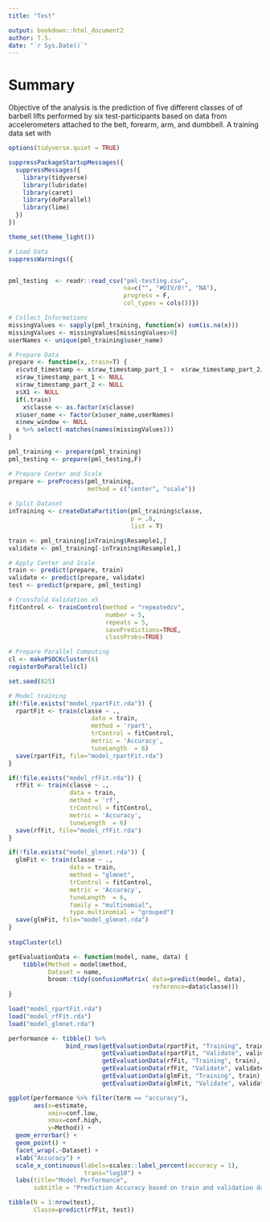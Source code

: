 ```yaml
---
title: "Test" 

output: bookdown::html_document2
author: T.S.
date: "`r Sys.Date()`"
---
```


# Summary

Objective of the analysis is the prediction of five different classes of of barbell lifts performed by six test-participants based on data from accelerometers attached to the belt, forearm, arm, and dumbbell. A training data set with   

```r

options(tidyverse.quiet = TRUE)

suppressPackageStartupMessages({
  suppressMessages({
    library(tidyverse)
    library(lubridate)
    library(caret)
    library(doParallel)
    library(lime)
  })
})  

theme_set(theme_light())

# Load Data
suppressWarnings({


pml_testing  <- readr::read_csv("pml-testing.csv",
                                na=c("", "#DIV/0!", "NA"), 
                                progress = F,
                                col_types = cols())})

# Collect Informations
missingValues <- sapply(pml_training, function(x) sum(is.na(x)))
missingValues <- missingValues[missingValues>0]
userNames <- unique(pml_training$user_name)

# Prepare Data
prepare <- function(x,.train=T) {
  x$cvtd_timestamp <- x$raw_timestamp_part_1 +  x$raw_timestamp_part_2/1000000
  x$raw_timestamp_part_1 <- NULL
  x$raw_timestamp_part_2 <- NULL
  x$X1 <- NULL
  if(.train)
    x$classe <- as.factor(x$classe)
  x$user_name <- factor(x$user_name,userNames)
  x$new_window <- NULL
  x %>% select(-matches(names(missingValues)))
} 

pml_training <- prepare(pml_training)
pml_testing <- prepare(pml_testing,F)
```

```r

# Prepare Center and Scale
prepare <- preProcess(pml_training,
                      method = c("center", "scale"))
                      
# Split Dataset
inTraining <- createDataPartition(pml_training$classe, 
                                  p = .8, 
                                  list = T)

train <- pml_training[inTraining$Resample1,] 
validate <- pml_training[-inTraining$Resample1,]

# Apply Center and Scale
train <- predict(prepare, train)
validate <- predict(prepare, validate)
test <- predict(prepare, pml_testing)

# Crossfold Validation x5
fitControl <- trainControl(method = "repeatedcv",
                           number = 5,
                           repeats = 5,
                           savePredictions=TRUE,
                           classProbs=TRUE)
```

```r

# Prepare Parallel Computing
cl <- makePSOCKcluster(6)
registerDoParallel(cl)

set.seed(825)

# Model training
if(!file.exists("model_rpartFit.rda")) {
  rpartFit <- train(classe ~ ., 
                       data = train, 
                       method = 'rpart',
                       trControl = fitControl,
                       metric = 'Accuracy',
                       tuneLength  = 6)
  save(rpartFit, file="model_rpartFit.rda") 
}

if(!file.exists("model_rfFit.rda")) {
  rfFit <- train(classe ~ ., 
                 data = train, 
                 method = 'rf',
                 trControl = fitControl,
                 metric = 'Accuracy',
                 tuneLength  = 6)
  save(rfFit, file="model_rfFit.rda")
}

if(!file.exists("model_glmnet.rda")) {
  glmFit <- train(classe ~ ., 
                 data = train, 
                 method = "glmnet",
                 trControl = fitControl,
                 metric = 'Accuracy',
                 tuneLength  = 6, 
                 family = "multinomial", 
                 type.multinomial = "grouped")
  save(glmFit, file="model_glmnet.rda")
}
                  
stopCluster(cl)
```

```r

getEvaluationData <- function(model, name, data) {
    tibble(Method = model$method,
           Dataset = name,
           broom::tidy(confusionMatrix( data=predict(model, data), 
                                        reference=data$classe)))
}

load("model_rpartFit.rda")
load("model_rfFit.rda")
load("model_glmnet.rda")

performance <- tibble() %>% 
                bind_rows(getEvaluationData(rpartFit, "Training", train),
                          getEvaluationData(rpartFit, "Validate", validate),
                          getEvaluationData(rfFit, "Training", train),
                          getEvaluationData(rfFit, "Validate", validate),
                          getEvaluationData(glmFit, "Training", train),
                          getEvaluationData(glmFit, "Validate", validate))

ggplot(performance %>% filter(term == "accuracy"),
       aes(x=estimate,
           xmin=conf.low,
           xmax=conf.high,
           y=Method)) +
  geom_errorbar() +
  geom_point() +
  facet_wrap(.~Dataset) +
  xlab("Accuracy") +
  scale_x_continuous(labels=scales::label_percent(accuracy = 1),
                     trans="log10") +
  labs(title="Model Performance",
       subtitle = "Prediction Accuracy based on train and validation data")
```

```r

tibble(N = 1:nrow(test), 
       Classe=predict(rfFit, test))

```


